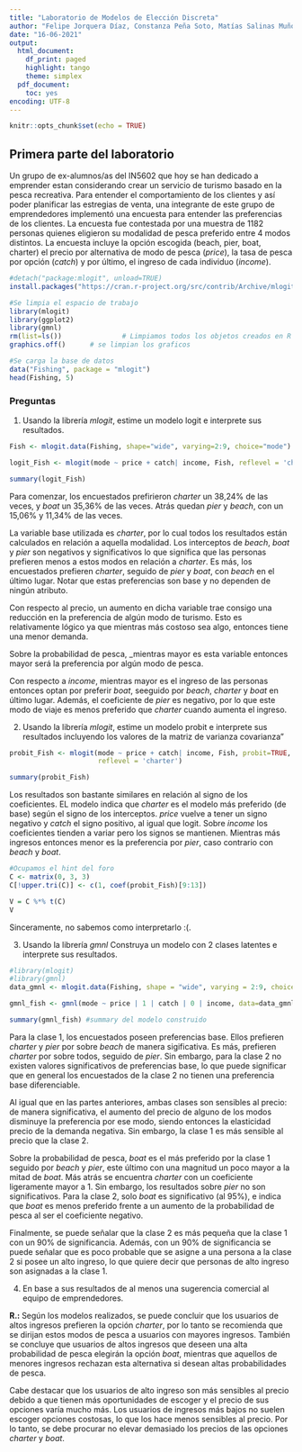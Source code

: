 ```yaml
---
title: "Laboratorio de Modelos de Elección Discreta"
author: "Felipe Jorquera Díaz, Constanza Peña Soto, Matías Salinas Muñoz"
date: "16-06-2021"
output:
  html_document:
    df_print: paged
    highlight: tango
    theme: simplex
  pdf_document:
    toc: yes
encoding: UTF-8
---
```


```r
knitr::opts_chunk$set(echo = TRUE)
```


## Primera parte del laboratorio

Un grupo de ex-alumnos/as del IN5602 que hoy se han dedicado a emprender estan considerando crear un servicio de turismo basado en la pesca recreativa. Para entender el comportamiento de los clientes y así poder planificar las estregias de venta, una integrante de este grupo de emprendedores implementó una encuesta para entender las preferencias de los clientes. La encuesta fue contestada por una muestra de 1182 personas quienes eligieron su modalidad de pesca preferido entre 4 modos distintos. La encuesta incluye la opción escogida (beach, pier, boat, charter) el precio por alternativa de modo de pesca (*price*), la tasa de pesca por opción (*catch*) y por último, el ingreso de cada individuo (*income*).

```r
#detach("package:mlogit", unload=TRUE)
install.packages("https://cran.r-project.org/src/contrib/Archive/mlogit/mlogit_1.0-2.tar.gz", repos=NULL,type="source")
```

```r
#Se limpia el espacio de trabajo
library(mlogit)
library(ggplot2)
library(gmnl)
rm(list=ls())				# Limpiamos todos los objetos creados en R
graphics.off()	    # se limpian los graficos 

```

```r
#Se carga la base de datos
data("Fishing", package = "mlogit")
head(Fishing, 5)
```

### Preguntas


1. Usando la librería _mlogit_, estime un modelo logit e interprete sus resultados.

```r

Fish <- mlogit.data(Fishing, shape="wide", varying=2:9, choice="mode")

logit_Fish <- mlogit(mode ~ price + catch| income, Fish, reflevel = 'charter')

summary(logit_Fish)

```

Para comenzar, los encuestados prefirieron _charter_ un 38,24% de las veces, y _boat_ un 35,36% de las veces. Atrás quedan _pier_ y _beach_, con un 15,06% y 11,34% de las veces.

La variable base utilizada es _charter_, por lo cual todos los resultados están calculados en relación a aquella modalidad.
Los interceptos de _beach_, _boat_ y _pier_ son negativos y significativos lo que significa que las personas prefieren menos a estos modos en relación a _charter_. Es más, los encuestados prefieren _charter_, seguido de _pier_ y _boat_, con _beach_ en el último lugar. Notar que estas preferencias son base y no dependen de ningún atributo.

Con respecto al precio, un aumento en dicha variable trae consigo una reducción en la preferencia de algún modo de turismo. Esto es relativamente lógico ya que mientras más costoso sea algo, entonces tiene una menor demanda.

Sobre la probabilidad de pesca, _mientras mayor es esta variable entonces mayor será la preferencia por algún modo de pesca.

Con respecto a _income_, mientras mayor es el ingreso de las personas entonces optan por preferir _boat_, seeguido por  _beach_, _charter_ y _boat_ en último lugar. Además, el coeficiente de _pier_ es negativo, por lo que este modo de viaje es menos preferido que _charter_ cuando aumenta el ingreso.


2. Usando la librería _mlogit_, estime un modelo probit e interprete sus resultados incluyendo los valores de la matriz de varianza covarianza"

```r
probit_Fish <- mlogit(mode ~ price + catch| income, Fish, probit=TRUE,
                      reflevel = 'charter')

summary(probit_Fish)
```

Los resultados son bastante similares en relación al signo de los coeficientes. EL modelo indica que _charter_ es el modelo más preferido (de base) según el signo de los interceptos. _price_ vuelve a tener un signo negativo y _catch_ el signo positivo, al igual que logit.
Sobre _income_ los coeficientes tienden a variar pero los signos se mantienen. Mientras más ingresos entonces menor es la preferencia por _pier_, caso contrario con _beach_ y _boat_.

```r

#Ocupamos el hint del foro
C <- matrix(0, 3, 3) 
C[!upper.tri(C)] <- c(1, coef(probit_Fish)[9:13])

V = C %*% t(C) 
V
```
Sinceramente, no sabemos como interpretarlo :(.


3. Usando la librería _gmnl_ Construya un modelo con 2 clases latentes e interprete sus resultados.



```r
#library(mlogit)
#library(gmnl)
data_gmnl <- mlogit.data(Fishing, shape = "wide", varying = 2:9, choice = "mode", id.var = 'mode') #adecuamos la data al modelo

gmnl_fish <- gmnl(mode ~ price | 1 | catch | 0 | income, data=data_gmnl, model='lc', Q=2) #ejecutamos el modelo

summary(gmnl_fish) #summary del modelo construido

```
Para la clase 1, los encuestados poseen preferencias base. Ellos prefieren _charter_ y _pier_ por sobre _beach_ de manera sigificativa. Es más, prefieren _charter_ por sobre todos, seguido de _pier_. Sin embargo, para la clase 2 no existen valores significativos de preferencias base, lo que puede significar que en general los encuestados de la clase 2 no tienen una preferencia base diferenciable.

Al igual que en las partes anteriores, ambas clases son sensibles al precio: de manera significativa, el aumento del precio de alguno de los modos disminuye la preferencia por ese modo, siendo entonces la elasticidad precio de la demanda negativa. Sin embargo, la clase 1 es más sensible al precio que la clase 2.

Sobre la probabilidad de pesca, _boat_ es el más preferido por la clase 1 seguido por _beach_ y _pier_, este último con una magnitud un poco mayor a la mitad de _boat_. Más atrás se encuentra _charter_ con un coeficiente ligeramente mayor a 1. Sin embargo, los resultados sobre _pier_ no son significativos. Para la clase 2, solo _boat_ es significativo (al 95%), e indica que _boat_ es menos preferido frente a un aumento de la probabilidad de pesca al ser el coeficiente negativo.

Finalmente, se puede señalar que la clase 2 es más pequeña que la clase 1 con un 90% de significancia. Además, con un 90% de significancia se puede señalar que es poco probable que se asigne a una persona a la clase 2 si posee un alto ingreso, lo que quiere decir que personas de alto ingreso son asignadas a la clase 1.


4. En base a sus resultados de al menos una sugerencia comercial al equipo de emprendedores. 

**R.: ** Según los modelos realizados, se puede concluir que los usuarios de altos ingresos prefieren la opción _charter_, por lo tanto se recomienda que se dirijan estos modos de pesca a usuarios con mayores ingresos. También se concluye que usuarios de altos ingresos que deseen una alta probabilidad de pesca elegirán la opción _boat_, mientras que aquellos de menores ingresos rechazan esta alternativa si desean altas probabilidades de pesca. 

Cabe destacar que los usuarios de alto ingreso son más sensibles al precio debido a que tienen más oportunidades de escoger y el precio de sus opciones varía mucho más. Los usuarios de ingresos más bajos no suelen escoger opciones costosas, lo que los hace menos sensibles al precio. Por lo tanto, se debe procurar no elevar demasiado los precios de las opciones _charter_ y _boat_.
